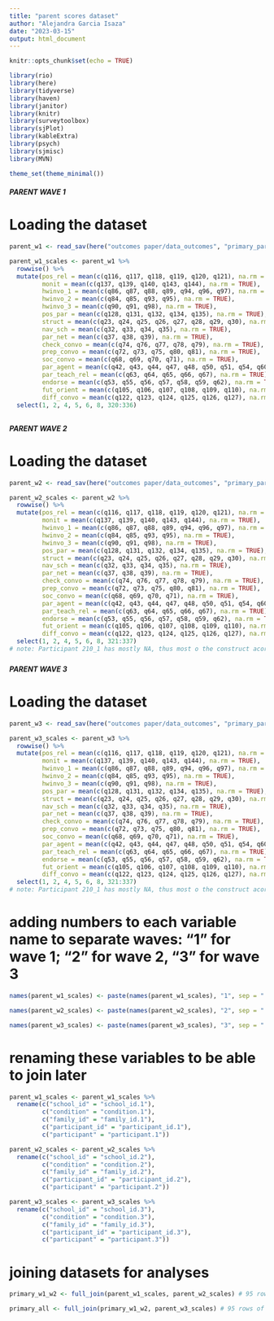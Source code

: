 ```yaml
---
title: "parent scores dataset"
author: "Alejandra Garcia Isaza"
date: "2023-03-15"
output: html_document
---
```


```r
knitr::opts_chunk$set(echo = TRUE)

library(rio)
library(here)
library(tidyverse)
library(haven)
library(janitor)
library(knitr)
library(surveytoolbox)
library(sjPlot)
library(kableExtra)
library(psych)
library(sjmisc)
library(MVN)

theme_set(theme_minimal())
```

##### PARENT WAVE 1 #####

# Loading the dataset
```r
parent_w1 <- read_sav(here("outcomes paper/data_outcomes", "primary_parent_w1.sav")) # This dataset has primary parents in wave 1 with most data waves (n = 95)
```




```r
parent_w1_scales <- parent_w1 %>%
  rowwise() %>% 
  mutate(pos_rel = mean(c(q116, q117, q118, q119, q120, q121), na.rm = TRUE),
         monit = mean(c(q137, q139, q140, q143, q144), na.rm = TRUE),
         hwinvo_1 = mean(c(q86, q87, q88, q89, q94, q96, q97), na.rm = TRUE),
         hwinvo_2 = mean(c(q84, q85, q93, q95), na.rm = TRUE),
         hwinvo_3 = mean(c(q90, q91, q98), na.rm = TRUE),
         pos_par = mean(c(q128, q131, q132, q134, q135), na.rm = TRUE),
         struct = mean(c(q23, q24, q25, q26, q27, q28, q29, q30), na.rm = TRUE),
         nav_sch = mean(c(q32, q33, q34, q35), na.rm = TRUE),
         par_net = mean(c(q37, q38, q39), na.rm = TRUE),
         check_convo = mean(c(q74, q76, q77, q78, q79), na.rm = TRUE),
         prep_convo = mean(c(q72, q73, q75, q80, q81), na.rm = TRUE),
         soc_convo = mean(c(q68, q69, q70, q71), na.rm = TRUE),
         par_agent = mean(c(q42, q43, q44, q47, q48, q50, q51, q54, q60), na.rm = TRUE),
         par_teach_rel = mean(c(q63, q64, q65, q66, q67), na.rm = TRUE),
         endorse = mean(c(q53, q55, q56, q57, q58, q59, q62), na.rm = TRUE),
         fut_orient = mean(c(q105, q106, q107, q108, q109, q110), na.rm = TRUE),
         diff_convo = mean(c(q122, q123, q124, q125, q126, q127), na.rm = TRUE)) %>%
  select(1, 2, 4, 5, 6, 8, 320:336)
```
##
##
##

##### PARENT WAVE 2 #####

# Loading the dataset
```r
parent_w2 <- read_sav(here("outcomes paper/data_outcomes", "primary_parent_w2.sav")) # This dataset has primary parents in wave 1 with most data waves (n = 84)
```


```r
parent_w2_scales <- parent_w2 %>%
  rowwise() %>% 
  mutate(pos_rel = mean(c(q116, q117, q118, q119, q120, q121), na.rm = TRUE),
         monit = mean(c(q137, q139, q140, q143, q144), na.rm = TRUE),
         hwinvo_1 = mean(c(q86, q87, q88, q89, q94, q96, q97), na.rm = TRUE),
         hwinvo_2 = mean(c(q84, q85, q93, q95), na.rm = TRUE),
         hwinvo_3 = mean(c(q90, q91, q98), na.rm = TRUE),
         pos_par = mean(c(q128, q131, q132, q134, q135), na.rm = TRUE),
         struct = mean(c(q23, q24, q25, q26, q27, q28, q29, q30), na.rm = TRUE),
         nav_sch = mean(c(q32, q33, q34, q35), na.rm = TRUE),
         par_net = mean(c(q37, q38, q39), na.rm = TRUE),
         check_convo = mean(c(q74, q76, q77, q78, q79), na.rm = TRUE),
         prep_convo = mean(c(q72, q73, q75, q80, q81), na.rm = TRUE),
         soc_convo = mean(c(q68, q69, q70, q71), na.rm = TRUE),
         par_agent = mean(c(q42, q43, q44, q47, q48, q50, q51, q54, q60), na.rm = TRUE),
         par_teach_rel = mean(c(q63, q64, q65, q66, q67), na.rm = TRUE),
         endorse = mean(c(q53, q55, q56, q57, q58, q59, q62), na.rm = TRUE),
         fut_orient = mean(c(q105, q106, q107, q108, q109, q110), na.rm = TRUE),
         diff_convo = mean(c(q122, q123, q124, q125, q126, q127), na.rm = TRUE)) %>%
  select(1, 2, 4, 5, 6, 8, 321:337)
# note: Participant 210_1 has mostly NA, thus most o the construct acores are NA. Remove?
```

###
###
###

##### PARENT WAVE 3 #####

# Loading the dataset
```r
parent_w3 <- read_sav(here("outcomes paper/data_outcomes", "primary_parent_w3.sav")) # This dataset has primary parents in wave 1 with most data waves (n = 86)
```


```r
parent_w3_scales <- parent_w3 %>%
  rowwise() %>% 
  mutate(pos_rel = mean(c(q116, q117, q118, q119, q120, q121), na.rm = TRUE),
         monit = mean(c(q137, q139, q140, q143, q144), na.rm = TRUE),
         hwinvo_1 = mean(c(q86, q87, q88, q89, q94, q96, q97), na.rm = TRUE),
         hwinvo_2 = mean(c(q84, q85, q93, q95), na.rm = TRUE),
         hwinvo_3 = mean(c(q90, q91, q98), na.rm = TRUE),
         pos_par = mean(c(q128, q131, q132, q134, q135), na.rm = TRUE),
         struct = mean(c(q23, q24, q25, q26, q27, q28, q29, q30), na.rm = TRUE),
         nav_sch = mean(c(q32, q33, q34, q35), na.rm = TRUE),
         par_net = mean(c(q37, q38, q39), na.rm = TRUE),
         check_convo = mean(c(q74, q76, q77, q78, q79), na.rm = TRUE),
         prep_convo = mean(c(q72, q73, q75, q80, q81), na.rm = TRUE),
         soc_convo = mean(c(q68, q69, q70, q71), na.rm = TRUE),
         par_agent = mean(c(q42, q43, q44, q47, q48, q50, q51, q54, q60), na.rm = TRUE),
         par_teach_rel = mean(c(q63, q64, q65, q66, q67), na.rm = TRUE),
         endorse = mean(c(q53, q55, q56, q57, q58, q59, q62), na.rm = TRUE),
         fut_orient = mean(c(q105, q106, q107, q108, q109, q110), na.rm = TRUE),
         diff_convo = mean(c(q122, q123, q124, q125, q126, q127), na.rm = TRUE)) %>%
  select(1, 2, 4, 5, 6, 8, 321:337)
# note: Participant 210_1 has mostly NA, thus most o the construct acores are NA. 
```

# adding numbers to each variable name to separate waves: "1" for wave 1; "2" for wave 2, "3" for wave 3
```r
names(parent_w1_scales) <- paste(names(parent_w1_scales), "1", sep = ".")

names(parent_w2_scales) <- paste(names(parent_w2_scales), "2", sep = ".")

names(parent_w3_scales) <- paste(names(parent_w3_scales), "3", sep = ".")
```

# renaming these variables to be able to join later
```r
parent_w1_scales <- parent_w1_scales %>%
  rename(c("school_id" = "school_id.1"),
         c("condition" = "condition.1"),
         c("family_id" = "family_id.1"),
         c("participant_id" = "participant_id.1"),
         c("participant" = "participant.1")) 

parent_w2_scales <- parent_w2_scales %>%
  rename(c("school_id" = "school_id.2"),
         c("condition" = "condition.2"),
         c("family_id" = "family_id.2"),
         c("participant_id" = "participant_id.2"),
         c("participant" = "participant.2"))

parent_w3_scales <- parent_w3_scales %>%
  rename(c("school_id" = "school_id.3"),
         c("condition" = "condition.3"),
         c("family_id" = "family_id.3"),
         c("participant_id" = "participant_id.3"),
         c("participant" = "participant.3"))
```

# joining datasets for analyses
```r
primary_w1_w2 <- full_join(parent_w1_scales, parent_w2_scales) # 95 rows of data

primary_all <- full_join(primary_w1_w2, parent_w3_scales) # 95 rows of data
```

